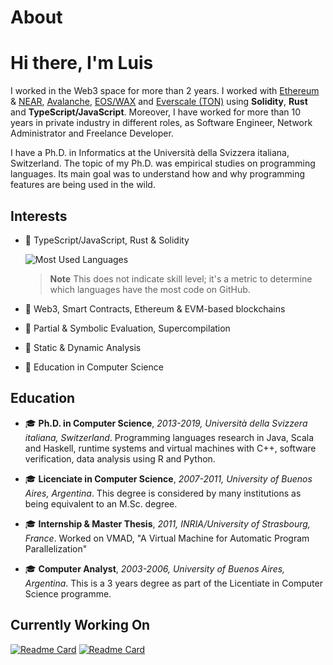 # About

# Hi there, I'm Luis

I worked in the Web3 space for more than 2 years.
I worked with [Ethereum](https://ethereum.org/) & [NEAR](https://near.org/), [Avalanche](https://www.avax.network/), [EOS/WAX](https://www.wax.io/) and [Everscale (TON)](https://everscale.network/) using **Solidity**, **Rust** and **TypeScript/JavaScript**.
Moreover, I have worked for more than 10 years in private industry in different roles, as Software Engineer, Network Administrator and Freelance Developer.

I have a Ph.D. in Informatics at the Università della Svizzera italiana, Switzerland.
The topic of my Ph.D. was empirical studies on programming languages.
Its main goal was to understand how and why programming features are being used in the wild.

## Interests

- 🔭 TypeScript/JavaScript, Rust & Solidity

  ![Most Used Languages](https://github-readme-stats.vercel.app/api/top-langs/?username=acuarica&theme=dracula&exclude_repo=phd-thesis&langs_count=10&layout=compact)
  > **Note** This does not indicate skill level; it's a metric to determine which languages have the most code on GitHub.

- 🔭 Web3, Smart Contracts, Ethereum & EVM-based blockchains
- 🔭 Partial & Symbolic Evaluation, Supercompilation
- 🔭 Static & Dynamic Analysis
- 🔭 Education in Computer Science

## Education

- 🎓 **Ph.D. in Computer Science**, _2013-2019, Università della Svizzera italiana, Switzerland_.
  Programming languages research in Java, Scala and Haskell, runtime systems and virtual machines with C++, software verification, data analysis using R and Python.

- 🎓 **Licenciate in Computer Science**, _2007-2011, University of Buenos Aires, Argentina_.
  This degree is considered by many institutions as being equivalent to an M.Sc. degree.

- 🎓 **Internship & Master Thesis**, _2011, INRIA/University of Strasbourg, France_.
  Worked on VMAD, "A Virtual Machine for Automatic Program Parallelization"

- 🎓 **Computer Analyst**, _2003-2006, University of Buenos Aires, Argentina_.
  This is a 3 years degree as part of the Licentiate in Computer Science programme.


## Currently Working On

[![Readme Card](https://github-readme-stats.vercel.app/api/pin/?username=acuarica&repo=vscode-ethers&theme=dracula)](https://github.com/acuarica/vscode-ethers)
[![Readme Card](https://github-readme-stats.vercel.app/api/pin/?username=acuarica&repo=evm&theme=dracula)](https://github.com/acuarica/evm)
